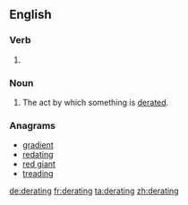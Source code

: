 ==English==

===Verb===
{{head|en}}

# {{present participle of|derate}}

===Noun===
{{en-noun}}

# The act by which something is [[derate]]d.

===Anagrams===
* [[gradient#English|gradient]]
* [[redating#English|redating]]
* [[red giant#English|red giant]]
* [[treading#English|treading]]

[[de:derating]]
[[fr:derating]]
[[ta:derating]]
[[zh:derating]]